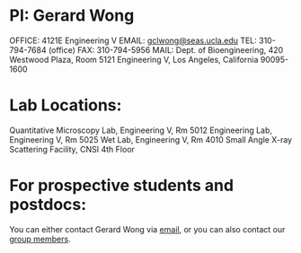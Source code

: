 # PI: Gerard Wong
OFFICE: 4121E Engineering V
EMAIL: gclwong@seas.ucla.edu
TEL: 310-794-7684 (office)
FAX: 310-794-5956
MAIL: Dept. of Bioengineering,
420 Westwood Plaza, Room 5121 Engineering V,
Los Angeles, California 90095-1600

# Lab Locations:
Quantitative Microscopy Lab, Engineering V, Rm 5012
Engineering Lab, Engineering V, Rm 5025
Wet Lab, Engineering V, Rm 4010
Small Angle X-ray Scattering Facility, CNSI 4th Floor

# For prospective students and postdocs:
You can either contact Gerard Wong via [email](mailto:gclwong@seas.ucla.edu), or you can also contact our [group members](/members).